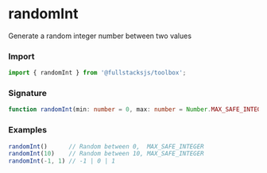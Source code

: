# randomInt

Generate a random integer number between two values

### Import

```typescript copy
import { randomInt } from '@fullstacksjs/toolbox';
```

### Signature

```typescript copy
function randomInt(min: number = 0, max: number = Number.MAX_SAFE_INTEGER): number {}
```

### Examples

```typescript copy
randomInt()      // Random between 0,  MAX_SAFE_INTEGER
randomInt(10)    // Random between 10, MAX_SAFE_INTEGER
randomInt(-1, 1) // -1 | 0 | 1
```
